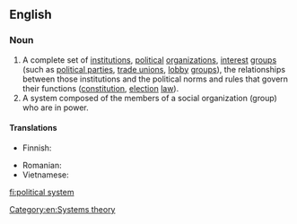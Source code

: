 ==English==
{{wikipedia}}

===Noun===
{{en-noun|head=[[political]] [[system]]}}

# A complete set of [[institution]]s, [[political]] [[organization]]s, [[interest]] [[group]]s (such as [[political party|political parties]], [[trade union]]s, [[lobby]] [[group]]s), the relationships between those institutions and the political norms and rules that govern their functions ([[constitution]], [[election]] [[law]]).
# A system composed of the members of a social organization (group) who are in power.

====Translations====
{{trans-top}}
* Finnish: {{t+|fi|poliittinen}} {{t+|fi|järjestelmä}}
{{trans-mid}}
* Romanian: {{t|ro|sistem politic|n}}
* Vietnamese: {{t|vi|chế độ chính trị}}
{{trans-bottom}}

[[Category:en:Systems theory]]

[[fi:political system]]